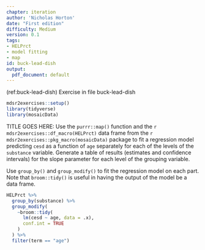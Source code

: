 ```yaml
---
chapter: iteration
author: 'Nicholas Horton'
date: "First edition"
difficulty: Medium
version: 0.1
tags:
- HELPrct
- model fitting
- map
id: buck-lead-dish
output:
  pdf_document: default
---
```


(ref:buck-lead-dish) Exercise in file buck-lead-dish

```r
mdsr2exercises::setup()
library(tidyverse)
library(mosaicData)
```

TITLE GOES HERE: Use the `purrr::map()` function and the `r mdsr2exercises::df_macro(HELPrct)` data frame from the `r mdsr2exercises::pkg_macro(mosaicData)` package to fit a regression model predicting `cesd` as a function of `age` separately for each of the levels of the `substance` variable.  Generate a table of results (estimates and confidence intervals) for the slope parameter for each level of the grouping variable.

<!--begin-answer-->

Use `group_by()` and `group_modify()` to fit the regression model on each part. Note that `broom::tidy()` is useful in having the output of the model be a data frame. 

```r
HELPrct %>%
  group_by(substance) %>%
  group_modify(
    ~broom::tidy(
      lm(cesd ~ age, data = .x), 
      conf.int = TRUE
    )
  ) %>%
  filter(term == "age")

```
<!--end-answer-->

